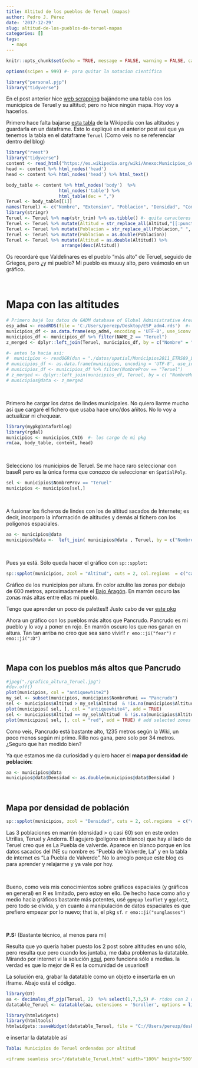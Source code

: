 ```yaml
---
title: Altitud de los pueblos de Teruel (mapas)
author: Pedro J. Pérez
date: '2017-12-29'
slug: altitud-de-los-pueblos-de-teruel-mapas
categories: []
tags:
  - maps
---
```



```r
knitr::opts_chunk$set(echo = TRUE, message = FALSE, warning = FALSE, cache = FALSE, cache.path = "./caches/", eval = TRUE )
```

```r
options(scipen = 999) #- para quitar la notacion científica
```
 
```r
library("personal.pjp")
library("tidyverse")
```


En el post anterior hice [web scrapping](https://es.wikipedia.org/wiki/Web_scraping) bajándome una tabla con los municipios de Teruel y su altitud; pero no hice ningún mapa. Hoy voy a hacerlos.


Primero hace falta bajarse [esta tabla](https://es.wikipedia.org/wiki/Anexo:Municipios_de_la_provincia_de_Teruel) de la Wikipedia con las altitudes y guardarla en un dataframe. Esto lo expliqué en el anterior post así que ya tenemos la tabla en el dataframe `Teruel` (Como veis no se referenciar dentro del blog)


```r
library("rvest")
library("tidyverse")
content <- read_html("https://es.wikipedia.org/wiki/Anexo:Municipios_de_la_provincia_de_Teruel")
head <- content %>% html_nodes('head') 
head <- content %>% html_nodes('head') %>% html_text()

body_table <- content %>% html_nodes('body')  %>%
                    html_nodes('table') %>%
                    html_table(dec = ",") 
Teruel <- body_table[[1]]
names(Teruel) <- c("Nombre", "Extension", "Poblacion", "Densidad", "Comarca", "Partido_judicial", "Altitud")
library(stringr)
Teruel <- Teruel %>% map(str_trim) %>% as.tibble() #- quita caracteres al final
Teruel <- Teruel %>% mutate(Altitud = str_replace_all(Altitud,"[[:punct:]]", ""))
Teruel <- Teruel %>% mutate(Poblacion = str_replace_all(Poblacion," ", ""))
Teruel <- Teruel %>% mutate(Poblacion = as.double(Poblacion))
Teruel <- Teruel %>% mutate(Altitud = as.double(Altitud)) %>%    
                     arrange(desc(Altitud))
```

Os recordaré que Valdelinares es el pueblo "más alto" de Teruel, seguido de Griegos, pero ¿y mi pueblo? Mi pueblo es muuuy alto, pero veámoslo en un gráfico.


<br>

#  Mapa con las altitudes


```r
# Primero bajé los datos de GADM database of Global Administrative Areas.
esp_adm4 <- readRDS(file = 'C:/Users/perezp/Desktop/ESP_adm4.rds')  #- municipios
municipios_df <- as.data.frame(esp_adm4, encoding = 'UTF-8', use_iconv = T)   #- 8.116 municipios
municipios_df <- municipios_df %>% filter(NAME_2 == "Teruel")
z_merged <- dplyr::left_join(Teruel, municipios_df, by = c("Nombre" = "NAME_4") )  #- 8118 lógicamente(los poligonos que hay en GNGI)   #- 8.116
```


```r
#- antes lo hacia asi:
#  municipios <- readOGR(dsn = "./datos/spatial/Municipios2011_ETRS89_LAEA" , layer = "Municipios2011_ETRS89_LAEA", encoding = 'UTF-8', use_iconv = TRUE)
# municipios_df <- as.data.frame(municipios, encoding = 'UTF-8', use_iconv = T)   #- 8.116 municipios
# municipios_df <- municipios_df %>% filter(NombreProv == "Teruel")
# z_merged <- dplyr::left_join(municipios_df, Teruel, by = c( "NombreMuni" = "Nombre "))  #- 8118 lógicamente(los poligonos que hay en GNGI)   #- 8.116
# municipios@data <- z_merged
```

<br>

Primero he cargar los datos de lindes municipales. No quiero liarme mucho así que cargaré el fichero que usaba hace uno/dos añitos. No lo voy a actualizar ni chequear.

```r
library(mypkgDataforblog)
library(rgdal)
municipios <- municipios_CNIG  #- los cargo de mi pkg
rm(aa, body_table, content, head)
```

<br>

Selecciono los municipios de Teruel. Se me hace raro seleccionar con baseR pero es la única forma que conozco de seleccionar en `SpatialPoly`.

```r
sel <- municipios$NombreProv == "Teruel"
municipios <- municipios[sel,]
```

<br>

A fusionar los ficheros de lindes con los de altitud sacados de Internete; es decir, incorporo la información de altitudes y demás al fichero con los polígonos espaciales.

```r
aa <- municipios@data
municipios@data <-  left_join( municipios@data , Teruel, by = c("NombreMuni"= "Nombre"))
```

<br>

Pues ya está. Sólo queda hacer el gráfico con `sp::spplot`:


```r
sp::spplot(municipios, zcol = "Altitud", cuts = 2, col.regions  = c("cadetblue1", "antiquewhite2", "antiquewhite4"))
```

Gráfico de los municipios por altura. En color azulito las zonas por debajo de 600 metros, aproximadamente el [Bajo Aragón](https://es.wikipedia.org/wiki/Bajo_Arag%C3%B3n). En marrón oscuro las zonas más altas entre ellas mi pueblo. 


Tengo que aprender un poco de palettes!! Justo cabo de ver [este pkg](https://github.com/AndreaCirilloAC/paletter)


Ahora un gráfico con los pueblos más altos que Pancrudo. Pancrudo es mi pueblo y lo voy a poner en rojo. En marrón oscuro los que nos ganan en altura. Tan tan arriba no creo que sea sano vivir!!  `r emo::ji("fear")` `r emo::ji(":D")`

<br>

## Mapa con los pueblos más altos que Pancrudo

```r
#jpeg("./grafico_altura_Teruel.jpg")
#dev.off()
plot(municipios, col = "antiquewhite2") 
my_sel <- subset(municipios, municipios$NombreMuni == "Pancrudo")
sel <- municipios$Altitud > my_sel$Altitud  & !is.na(municipios$Altitud)
plot(municipios[ sel, ], col = "antiquewhite4", add = TRUE) 
sel <- municipios$Altitud == my_sel$Altitud  & !is.na(municipios$Altitud)
plot(municipios[ sel, ], col = "red", add = TRUE) # add selected zones to map
```


Como veis, Pancrudo está bastante alto, 1235 metros según la Wiki, un poco menos según mi primo. Rillo nos gana, pero solo por 34 metros. ¿Seguro que han medido bien?


Ya que estamos me da curiosidad y quiero hacer el **mapa por densidad de población**:


```r
aa <- municipios@data 
municipios@data$Densidad <- as.double(municipios@data$Densidad )
```

<br>

## Mapa por densidad de población

```r
sp::spplot(municipios, zcol = "Densidad", cuts = 2, col.regions  = c("cadetblue1", "antiquewhite2", "antiquewhite4"))
```

Las 3 poblaciones en marrón (densidad > q casi 60) son en este orden Utrillas, Teruel y Andorra. El agujero (polígono en blanco) que hay al lado de Teruel creo que es La Puebla de valverde. Aparece en blanco porque en los datos sacados del INE su nombre es "Puebla de Valverde, La" y en la tabla de internet es "La Puebla de Valverde". No lo arreglo porque este blog es para aprender y relajarme y ya vale por hoy.

<br>

Bueno, como veis mis conocimientos sobre gráficos espaciales (y gráficos en general) en R es limitado, pero estoy en ello. De hecho hace como año y medio hacia gráficos bastante más potentes, usé `ggmpap`  `leaflet` y `ggplot2`, pero todo se olvida, y en cuanto a manipulación de datos espaciales es que prefiero empezar por lo nuevo; that is, el pkg `sf`. `r emo::ji("sunglasses")`

<br>

**P.S:** (Bastante técnico, al menos para mi)

Resulta que yo quería haber puesto los 2 post sobre altitudes en uno sólo, pero resulta que pero cuando los juntaba, me daba problemas la datatable. Mirando por internet vi la solución [aquí](https://stackoverflow.com/questions/43594039/dt-package-not-working-with-blogdown-using-hugo-future-imperfect-theme), pero funciona sólo a medias. la verdad es que lo mejor de R es la comunidad de usuarios!!

La solución era, grabar la datatable como un objeto e insertarla en un iframe. Abajo está el código. 

```r
library(DT)
aa <- decimales_df_pjp(Teruel, 2)  %>% select(1,7,3,5) #- rtdos con 2 decimales
datatable_Teruel <- datatable(aa, extensions = 'Scroller', options = list( pageLength = 10, deferRender = TRUE,scrollY = 400,scroller = TRUE), rownames = F, filter = "top")
```
 
```r
library(htmlwidgets)
library(htmltools)
htmlwidgets::saveWidget(datatable_Teruel, file = "C://Users/perezp/desktop/datatable_Teruel.html", selfcontained = TRUE)
```

e insertar la datatable así

```yaml
Tabla: Municipios de Teruel ordenados por altitud

<iframe seamless src="/datatable_Teruel.html" width="100%" height="500"></iframe>
```
